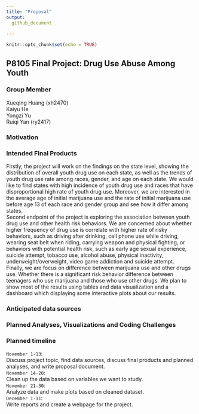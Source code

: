 ```yaml
---
title: "Proposal"
output: 
  github_document
    
---
```


```r
knitr::opts_chunk$set(echo = TRUE)
```

## P8105 Final Project: Drug Use Abuse Among Youth
### Group Member
Xueqing Huang (xh2470)\
Kaiyu He\
Yongzi Yu\
Ruiqi Yan (ry2417)\

### Motivation


### Intended Final Products
Firstly, the project will work on the findings on the state level, showing the distribution of overall youth drug use on each state, as well as the trends of youth drug use rate among races, gender, and age on each state. We would like to find states with high incidence of youth drug use and races that have disproportional high rate of youth drug use. Moreover, we are interested in the average age of initial marijuana use and the rate of initial marijuana use before age 13 of each race and gender group and see how it differ among states.\
Second endpoint of the project is exploring the association between youth drug use and other health risk behaviors. We are concerned about whether higher frequency of drug use is correlate with higher rate of risky behaviors, such as driving after drinking, cell phone use while driving, wearing seat belt when riding, carrying weapon and physical fighting, or behaviors with potential health risk, such as early age sexual experience, suicide attempt, tobacco use, alcohol abuse, physical inactivity, underweight/overweight, video game addiction and suicide attempt.\
Finally, we are focus on difference between marijuana use and other drugs use. Whether there is a significant risk behavior difference between teenagers who use marijuana and those who use other drugs.
We plan to show most of the results using tables and data visualization and a dashboard which displaying some interactive plots about our results.\


### Anticipated data sources

### Planned Analyses, Visualizations and Coding Challenges

### Planned timeline

`November 1-13`: \
Discuss project topic, find data sources, discuss final products and planned analyses, and write proposal document.\
`November 14-20`: \
Clean up the data based on variables we want to study. \
`November 21-30`: \
Analyze data and make plots based on cleaned dataset.\
`December 1-11`: \
Write reports and create a webpage for the project.

